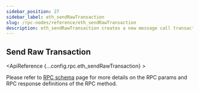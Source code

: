 ```yaml
---
sidebar_position: 27
sidebar_label: eth_sendRawTransaction
slug: /rpc-nodes/reference/eth_sendRawTransaction
description: eth_sendRawTransaction creates a new message call transaction or a contract creation for signed transactions. Useful for sending signed transactions.
---
```



<head>
    <title>eth_sendRawTransaction RPC Method - Moralis Documentation</title>
</head>

## Send Raw Transaction

<ApiReference {...config.rpc.eth_sendRawTransaction} >
<Admonition type="info" title="Note">

<p>
Please refer to <a href="/rpc-nodes/reference/evm-rpc-schema">RPC schema</a> page for more details on the RPC params and RPC response definitions of the RPC method. 
</p>
</Admonition>
</ApiReference>
